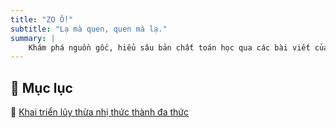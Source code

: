 ---
title: "ZO Ồ!"
subtitle: "Lạ mà quen, quen mà lạ."
summary: |
    Khám phá nguồn gốc, hiểu sâu bản chất toán học qua các bài viết của ZO và bạn bè. 
---

## 📖 Mục lục
🔹 [Khai triển lũy thừa nhị thức thành đa thức](diu-dang-va-gai-goc
/diu-dang-va-gai-goc.qmd) 